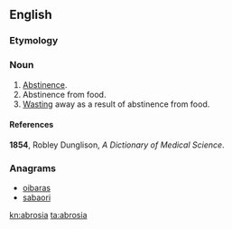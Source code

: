 ==English==

===Etymology===
{{etystub}}
===Noun===
{{en-noun}}
# [[abstinence|Abstinence]].
# Abstinence from food.
# [[wasting|Wasting]] away as a result of abstinence from food.

====References====
'''1854''', Robley Dunglison, ''A Dictionary of Medical Science''.

===Anagrams===
* [[oibaras#English|oibaras]]
* [[sabaori#English|sabaori]]

[[kn:abrosia]]
[[ta:abrosia]]